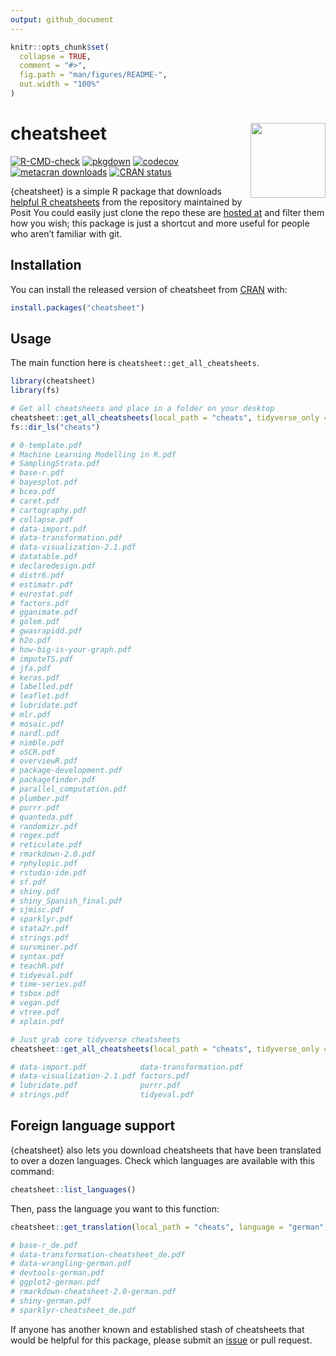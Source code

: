 ```yaml
---
output: github_document
---
```


<!-- README.md is generated from README.Rmd. Please edit that file -->

```r
knitr::opts_chunk$set(
  collapse = TRUE,
  comment = "#>",
  fig.path = "man/figures/README-",
  out.width = "100%"
)
```

# cheatsheet <img src='https://github.com/bradlindblad/cheatsheet/blob/main/man/figures/logo.png?raw=true' align="right" width="120" />


<!-- badges: start -->
[![R-CMD-check](https://github.com/bradlindblad/cheatsheet/actions/workflows/check-standard.yaml/badge.svg)](https://github.com/bradlindblad/cheatsheet/actions/workflows/check-standard.yaml)
[![pkgdown](https://github.com/bradlindblad/cheatsheet/actions/workflows/pkgdown.yaml/badge.svg)](https://github.com/bradlindblad/cheatsheet/actions/workflows/pkgdown.yaml)
[![codecov](https://codecov.io/gh/bradlindblad/cheatsheet/branch/main/graph/badge.svg?token=ww0rPGYgt4)](https://app.codecov.io/gh/bradlindblad/cheatsheet)
[![metacran downloads](https://cranlogs.r-pkg.org/badges/grand-total/cheatsheet)](https://cran.r-project.org/package=cheatsheet)
[![CRAN status](https://www.r-pkg.org/badges/version/cheatsheet)](https://CRAN.R-project.org/package=cheatsheet)




<!-- badges: end -->

{cheatsheet} is a simple R package that downloads [helpful R cheatsheets](https://posit.co/resources/cheatsheets/) from the repository maintained by Posit You could easily just clone the repo these are [hosted at](https://github.com/rstudio/cheatsheets) and filter them how you wish; this package is just a shortcut and more useful for people who aren't familiar with git.

## Installation

You can install the released version of cheatsheet from [CRAN](https://CRAN.R-project.org) with:

``` r
install.packages("cheatsheet")
```

## Usage

The main function here is `cheatsheet::get_all_cheatsheets`. 
```r
library(cheatsheet)
library(fs)

# Get all cheatsheets and place in a folder on your desktop
cheatsheet::get_all_cheatsheets(local_path = "cheats", tidyverse_only = FALSE)
fs::dir_ls("cheats")

# 0-template.pdf
# Machine Learning Modelling in R.pdf
# SamplingStrata.pdf
# base-r.pdf
# bayesplot.pdf
# bcea.pdf
# caret.pdf
# cartography.pdf
# collapse.pdf
# data-import.pdf
# data-transformation.pdf
# data-visualization-2.1.pdf
# datatable.pdf
# declaredesign.pdf
# distr6.pdf
# estimatr.pdf
# eurostat.pdf
# factors.pdf
# gganimate.pdf
# golem.pdf
# gwasrapidd.pdf
# h2o.pdf
# how-big-is-your-graph.pdf
# imputeTS.pdf
# jfa.pdf
# keras.pdf
# labelled.pdf
# leaflet.pdf
# lubridate.pdf
# mlr.pdf
# mosaic.pdf
# nardl.pdf
# nimble.pdf
# oSCR.pdf
# overviewR.pdf
# package-development.pdf
# packagefinder.pdf
# parallel_computation.pdf
# plumber.pdf
# purrr.pdf
# quanteda.pdf
# randomizr.pdf
# regex.pdf
# reticulate.pdf
# rmarkdown-2.0.pdf
# rphylopic.pdf
# rstudio-ide.pdf
# sf.pdf
# shiny.pdf
# shiny_Spanish_final.pdf
# sjmisc.pdf
# sparklyr.pdf
# stata2r.pdf
# strings.pdf
# survminer.pdf
# syntax.pdf
# teachR.pdf
# tidyeval.pdf
# time-series.pdf
# tsbox.pdf
# vegan.pdf
# vtree.pdf
# xplain.pdf


```

```r
# Just grab core tidyverse cheatsheets
cheatsheet::get_all_cheatsheets(local_path = "cheats", tidyverse_only = TRUE)

# data-import.pdf            data-transformation.pdf    
# data-visualization-2.1.pdf factors.pdf                
# lubridate.pdf              purrr.pdf                  
# strings.pdf                tidyeval.pdf 

```

## Foreign language support

{cheatsheet} also lets you download cheatsheets that have been translated to over a dozen languages. Check which languages are available with this command:
```r
cheatsheet::list_languages()
```

Then, pass the language you want to this function:
```r
cheatsheet::get_translation(local_path = "cheats", language = "german")

# base-r_de.pdf
# data-transformation-cheatsheet_de.pdf
# data-wrangling-german.pdf
# devtools-german.pdf
# ggplot2-german.pdf
# rmarkdown-cheatsheet-2.0-german.pdf
# shiny-german.pdf
# sparklyr-cheatsheet_de.pdf

```

If anyone has another known and established stash of cheatsheets that would be helpful for this package, please submit an [issue](https://github.com/bradlindblad/cheatsheet/issues) or pull request.
